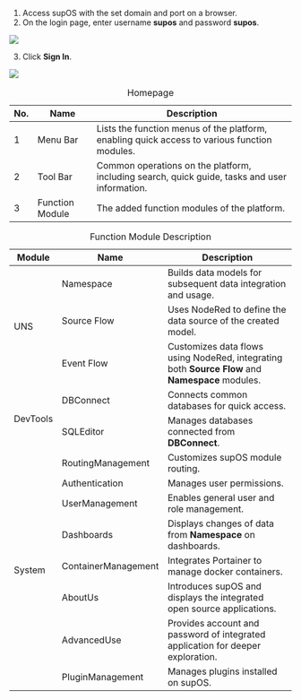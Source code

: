 

1. Access supOS with the set domain and port on a browser.
2. On the login page, enter username **supos** and password **supos**.

<img width={750} src="http://communityimage2.oss-cn-hangzhou.aliyuncs.com/3.png" />

3. Click **Sign In**.

<img width={750} src="http://communityimage2.oss-cn-hangzhou.aliyuncs.com/4.png" />

<table>
        <caption>Homepage</caption>
        <thead>
            <tr>
                <th>No.</th>
                <th>Name</th>
                <th>Description</th>
            </tr>
        </thead>
        <tbody>
            <tr>
                <td>1</td>
                <td>Menu Bar</td>
                <td>Lists the function menus of the platform, enabling quick access to various function modules.</td>
            </tr>
            <tr>
                <td>2</td>
                <td>Tool Bar</td>
                <td>Common operations on the platform, including search, quick guide, tasks and user information.</td>
            </tr>
            <tr>
                <td>3</td>
                <td>Function Module</td>
                <td>The added function modules of the platform.</td>
            </tr>
        </tbody>
    </table>

 <table>
        <caption>Function Module Description</caption>
        <thead>
            <tr>
                <th>Module</th>
                <th>Name</th>
                <th>Description</th>
            </tr>
        </thead>
        <tbody>
            <tr>
                <td rowspan="3">UNS</td>
                <td>Namespace</td>
                <td>Builds data models for subsequent data integration and usage.</td>
            </tr>
            <tr>
                <td>Source Flow</td>
                <td>Uses NodeRed to define the data source of the created model.</td>
            </tr>
            <tr>
                <td>Event Flow</td>
                <td>Customizes data flows using NodeRed, integrating both <b>Source Flow</b> and <b>Namespace</b> modules.</td>
            </tr>
            <tr>
                <td rowspan="2">DevTools</td>
                <td>DBConnect</td>
                <td>Connects common databases for quick access.</td>
            </tr>
            <!-- <tr>
                <td>Alert</td>
                <td>Sets alerts for unusual data from <b>Namespace</b> to notify users.</td>
            </tr>
            <tr>
                <td>CICD</td>
                <td>Integrates Gitea for repository management.</td>
            </tr> -->
            <tr>
                <td>SQLEditor</td>
                <td>Manages databases connected from <b>DBConnect</b>.</td>
            </tr>
            <!-- <tr>
                <td rowspan="3">AppSpace</td>
                <td>GenApps</td>
                <td>Displays all applications built on <b>GenerativeUI</b>.</td>
            </tr>
            <tr>
                <td>GenerativeUI</td>
                <td>Integrates generative AI to build applications through natural language.</td>
            </tr>
            <tr>
                <td>MCP Client</td>
                <td>Embedded MCP server for internal data topic queries, and enables you to use external MCP services.</td>
            </tr> -->
            <tr>
                <td rowspan="8">System</td>
                <td>RoutingManagement</td>
                <td>Customizes supOS module routing.</td>
            </tr>
            <tr>
                <td>Authentication</td>
                <td>Manages user permissions.</td>
            </tr>
            <!-- <tr>
                <td>MqttBroker</td>
                <td>Integrates EMQX for MQTT message transmission.</td>
            </tr> -->
            <tr>
                <td>UserManagement</td>
                <td>Enables general user and role management.</td>
            </tr>
            <tr>
                <td>Dashboards</td>
                <td>Displays changes of data from <b>Namespace</b> on dashboards.</td>
            </tr>
            <tr>
                <td>ContainerManagement</td>
                <td>Integrates Portainer to manage docker containers.</td>
            </tr>
            <tr>
                <td>AboutUs</td>
                <td>Introduces supOS and displays the integrated open source applications.</td>
            </tr>
            <tr>
                <td>AdvancedUse</td>
                <td>Provides account and password of integrated application for deeper exploration.</td>
            </tr>
            <tr>
                <td>PluginManagement</td>
                <td>Manages plugins installed on supOS.</td>
            </tr>
        </tbody>
    </table>